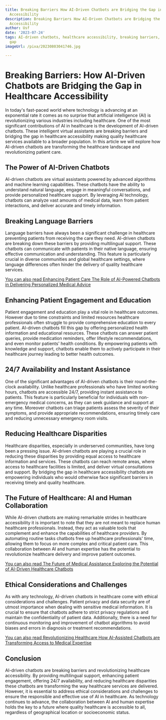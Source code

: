 ```yaml
---
title: Breaking Barriers How AI-Driven Chatbots are Bridging the Gap in Healthcare
  Accessibility
description: Breaking Barriers How AI-Driven Chatbots are Bridging the Gap in Healthcare
  Accessibility
author: Usf
date: '2023-07-24'
tags: AI-driven chatbots, healthcare accessibility, breaking barriers, bridging the
  gap
imageUrl: /pixa/20230803041746.jpg

---
```

# Breaking Barriers: How AI-Driven Chatbots are Bridging the Gap in Healthcare  Accessibility

In today's fast-paced world where technology is advancing at an exponential rate it comes as  no  surprise that artificial intelligence (AI) is revolutionizing  various industries including healthcare. One of the most significant contributions  of AI in healthcare is the development of AI-driven  chatbots. These intelligent virtual assistants are breaking barriers and bridging the gap in healthcare accessibility making quality healthcare services available to a broader population. In this article we will explore how AI-driven chatbots are transforming the healthcare landscape and revolutionizing patient care.

## The Power of AI-Driven Chatbots

AI-driven chatbots are virtual assistants powered by advanced algorithms  and machine  learning capabilities. These chatbots have the ability to understand natural language, engage  in meaningful conversations, and provide personalized healthcare support. By leveraging AI technology, chatbots can analyze vast amounts of  medical  data, learn from patient interactions, and deliver accurate and timely information.

## Breaking Language Barriers

Language barriers have always been  a significant challenge in healthcare preventing patients from receiving the care they need. AI-driven chatbots are breaking down these barriers by providing multilingual  support.  These chatbots can communicate with patients in  their native language, ensuring effective communication  and  understanding.  This feature is particularly crucial in diverse communities and global  healthcare settings,  where language differences often hinder the delivery of quality  healthcare services.

[You can also read Enhancing  Patient Care The Role of AI-Powered Chatbots in Delivering Personalized Medical Advice](Enhancing%20Patient%20Care%20The%20Role%20of%20AI-Powered%20Chatbots%20in%20Delivering%20Personalized%20Medical%20Advice)


## Enhancing Patient Engagement and Education

Patient engagement  and education  play a vital role in healthcare outcomes. However due to  time  constraints and limited resources healthcare professionals often struggle to provide comprehensive  education to every patient. AI-driven chatbots fill this gap by  offering personalized health information and educational resources. These chatbots can answer patient queries, provide medication reminders, offer lifestyle recommendations, and even monitor  patients' health conditions. By  empowering patients with knowledge and  support, chatbots enable them to  actively  participate in their healthcare journey leading to better  health outcomes.

## 24/7 Availability and Instant Assistance

One of the significant advantages of AI-driven chatbots is their round-the-clock availability. Unlike healthcare professionals who have limited  working hours, chatbots are accessible 24/7, providing instant assistance to patients. This feature is particularly beneficial for individuals  with non-emergency medical concerns, as they can  seek guidance and support at  any time.  Moreover chatbots can triage patients assess the severity of their symptoms, and provide appropriate recommendations,  ensuring timely care and reducing unnecessary emergency room visits.

## Reducing Healthcare Disparities

Healthcare disparities, especially in underserved communities, have long been a pressing issue. AI-driven chatbots are playing a crucial role in reducing these disparities by providing equal access to healthcare information  and  services.  These chatbots can  reach remote areas, where access to healthcare facilities is limited, and deliver virtual consultations and support. By bridging the gap in healthcare accessibility  chatbots  are empowering individuals who would otherwise face significant barriers in receiving timely and  quality healthcare.

## The  Future  of Healthcare: AI and Human Collaboration

While AI-driven chatbots are making remarkable strides in healthcare accessibility it is important to note that they are  not meant to replace human healthcare professionals. Instead, they act as valuable tools that complement and enhance the capabilities of healthcare providers. By automating routine tasks chatbots free up  healthcare professionals' time, allowing them to focus on more complex and critical patient care. This collaboration between AI and human expertise has the potential to revolutionize healthcare delivery and improve patient outcomes.

[You  can also read The Future of Medical Assistance Exploring the Potential of AI-Driven  Healthcare Chatbots](The%20Future%20of%20Medical%20Assistance%20Exploring%20the%20Potential%20of%20AI-Driven%20Healthcare%20Chatbots)


## Ethical Considerations and Challenges

As with any technology,  AI-driven chatbots in healthcare  come  with ethical considerations and  challenges. Patient privacy  and data security are of utmost importance when dealing with sensitive medical information. It is crucial to ensure that chatbots adhere to  strict privacy  regulations and  maintain the confidentiality of patient data. Additionally, there is a need for continuous  monitoring and improvement of  chatbot algorithms to avoid  biases and errors in diagnosis or treatment recommendations.

[You can also  read Revolutionizing Healthcare How AI-Assisted  Chatbots are Transforming Access to Medical Expertise](Revolutionizing%20Healthcare%20How%20AI-Assisted%20Chatbots%20are%20Transforming%20Access%20to%20Medical%20Expertise)


## Conclusion

AI-driven chatbots are breaking barriers and revolutionizing healthcare accessibility. By providing multilingual support, enhancing patient engagement, offering 24/7 availability, and reducing  healthcare disparities  these chatbots are  transforming the way healthcare services are delivered. However, it  is essential to address ethical considerations and challenges to ensure the responsible  and  effective use of AI in healthcare. As technology continues to advance, the collaboration between AI and human expertise holds the key to a future where quality healthcare is  accessible to all, regardless of geographical  location or  socioeconomic status.
